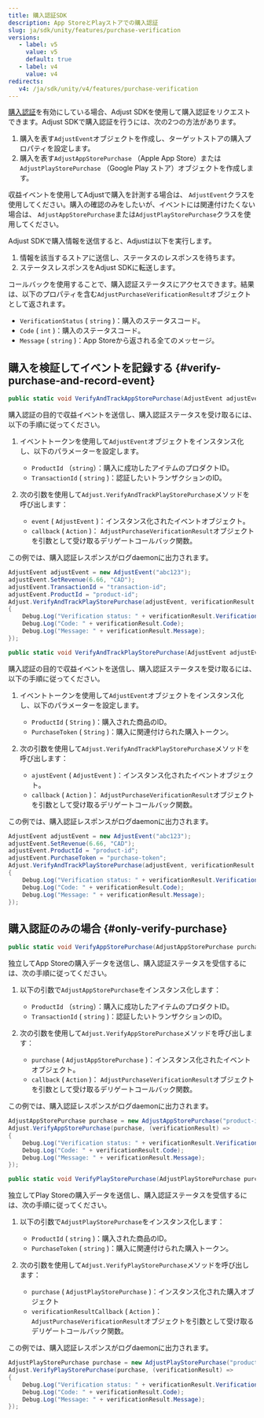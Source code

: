 ```yaml
---
title: 購入認証SDK
description: App StoreとPlayストアでの購入認証
slug: ja/sdk/unity/features/purchase-verification
versions:
   - label: v5
     value: v5
     default: true
   - label: v4
     value: v4
redirects:
   v4: /ja/sdk/unity/v4/features/purchase-verification
---
```


[購入認証](https://help.adjust.com/ja/article/purchase-verification)を有効にしている場合、Adjust SDKを使用して購入認証をリクエストできます。Adjust SDKで購入認証を行うには、次の2つの方法があります。

1. 購入を表す`AdjustEvent`オブジェクトを作成し、ターゲットストアの購入プロパティを設定します。
2. 購入を表す`AdjustAppStorePurchase` （Apple App Store）または`AdjustPlayStorePurchase` （Google Play ストア）オブジェクトを作成します。

<Callout type="tip">

収益イベントを使用してAdjustで購入を計測する場合は、 `AdjustEvent`クラスを使用してください。購入の確認のみをしたいが、イベントには関連付けたくない場合は、 `AdjustAppStorePurchase`または`AdjustPlayStorePurchase`クラスを使用してください。

</Callout>

Adjust SDKで購入情報を送信すると、Adjustは以下を実行します。

1. 情報を該当するストアに送信し、ステータスのレスポンスを待ちます。
2. ステータスレスポンスをAdjust SDKに転送します。

コールバックを使用することで、購入認証ステータスにアクセスできます。結果は、以下のプロパティを含む`AdjustPurchaseVerificationResult`オブジェクトとして返されます。

- `VerificationStatus` \( `string` \)：購入のステータスコード。
- `Code` \( `int` \)：購入のステータスコード。
- `Message` \( `string` \)：App Storeから返される全てのメッセージ。

## 購入を検証してイベントを記録する {#verify-purchase-and-record-event}

<Tabs>
<Tab title="App Store" icon="StoreAppStore" sync="appstore"> <CodeBlock title="メソッドシグネチャー">

```cs
public static void VerifyAndTrackAppStorePurchase(AdjustEvent adjustEvent, Action<adjustpurchaseverificationresult> callback);
```

</CodeBlock>

購入認証の目的で収益イベントを送信し、購入認証ステータスを受け取るには、以下の手順に従ってください。

1. イベントトークンを使用して`AdjustEvent`オブジェクトをインスタンス化し、以下のパラメーターを設定します。

   - `ProductId` （`string`）：購入に成功したアイテムのプロダクトID。
   - `TransactionId` \( `string` \)：認証したいトランザクションのID。

2. 次の引数を使用して`Adjust.VerifyAndTrackPlayStorePurchase`メソッドを呼び出します：
   - `event` \( `AdjustEvent` \)：インスタンス化されたイベントオブジェクト。
   - `callback` \( `Action` \)： `AdjustPurchaseVerificationResult`オブジェクトを引数として受け取るデリゲートコールバック関数。

この例では、購入認証レスポンスがログdaemonに出力されます。

```cs
AdjustEvent adjustEvent = new AdjustEvent("abc123");
adjustEvent.SetRevenue(6.66, "CAD");
adjustEvent.TransactionId = "transaction-id";
adjustEvent.ProductId = "product-id";
Adjust.VerifyAndTrackPlayStorePurchase(adjustEvent, verificationResult =>
{
    Debug.Log("Verification status: " + verificationResult.VerificationStatus);
    Debug.Log("Code: " + verificationResult.Code);
    Debug.Log("Message: " + verificationResult.Message);
});
```

</Tab>
<Tab title="Google Play" icon="PlatformGooglePlay" sync="playstore"> <CodeBlock title="メソッドシグネチャー">

```cs
public static void VerifyAndTrackPlayStorePurchase(AdjustEvent adjustEvent,Action<adjustpurchaseverificationresult> verificationResultCallback);
```

</CodeBlock>

購入認証の目的で収益イベントを送信し、購入認証ステータスを受け取るには、以下の手順に従ってください。

1. イベントトークンを使用して`AdjustEvent`オブジェクトをインスタンス化し、以下のパラメーターを設定します。

   - `ProductId` \( `String` \)：購入された商品のID。
   - `PurchaseToken` \( `String` \)：購入に関連付けられた購入トークン。

2. 次の引数を使用して`Adjust.VerifyAndTrackPlayStorePurchase`メソッドを呼び出します：
   - `ajustEvent` \( `AdjustEvent` \)：インスタンス化されたイベントオブジェクト。
   - `callback` \( `Action` \)： `AdjustPurchaseVerificationResult`オブジェクトを引数として受け取るデリゲートコールバック関数。

この例では、購入認証レスポンスがログdaemonに出力されます。

```cs
AdjustEvent adjustEvent = new AdjustEvent("abc123");
adjustEvent.SetRevenue(6.66, "CAD");
adjustEvent.ProductId = "product-id";
adjustEvent.PurchaseToken = "purchase-token";
Adjust.VerifyAndTrackPlayStorePurchase(adjustEvent, verificationResult =>
{
    Debug.Log("Verification status: " + verificationResult.VerificationStatus);
    Debug.Log("Code: " + verificationResult.Code);
    Debug.Log("Message: " + verificationResult.Message);
});
```

</Tab>
</Tabs>

## 購入認証のみの場合 {#only-verify-purchase}

<Tabs>
<Tab title="App Store" icon="StoreAppStore" sync="appstore"> <CodeBlock title="メソッドシグネチャー">

```cs
public static void VerifyAppStorePurchase(AdjustAppStorePurchase purchase, Action<adjustpurchaseverificationresult> callback);
```

</CodeBlock>

独立してApp Storeの購入データを送信し、購入認証ステータスを受信するには、次の手順に従ってください。

1. 以下の引数で`AdjustAppStorePurchase`をインスタンス化します：

   - `ProductId` （`string`）：購入に成功したアイテムのプロダクトID。
   - `TransactionId` \( `string` \)：認証したいトランザクションのID。

2. 次の引数を使用して`Adjust.VerifyAppStorePurchase`メソッドを呼び出します：
   - `purchase` \( `AdjustAppStorePurchase` \)：インスタンス化されたイベントオブジェクト。
   - `callback` \( `Action` \)： `AdjustPurchaseVerificationResult`オブジェクトを引数として受け取るデリゲートコールバック関数。

この例では、購入認証レスポンスがログdaemonに出力されます。

```cs
AdjustAppStorePurchase purchase = new AdjustAppStorePurchase("product-id", "transaction-id");
Adjust.VerifyAppStorePurchase(purchase, (verificationResult) =>
{
    Debug.Log("Verification status: " + verificationResult.VerificationStatus);
    Debug.Log("Code: " + verificationResult.Code);
    Debug.Log("Message: " + verificationResult.Message);
});
```

</Tab>
<Tab title="Google Play" icon="PlatformGooglePlay" sync="playstore"> <CodeBlock title="メソッドシグネチャー">

```cs
public static void VerifyPlayStorePurchase(AdjustPlayStorePurchase purchase,Action<adjustpurchaseverificationresult> verificationResultCallback);
```

</CodeBlock>

独立してPlay Storeの購入データを送信し、購入認証ステータスを受信するには、次の手順に従ってください。

1. 以下の引数で`AdjustPlayStorePurchase`をインスタンス化します：

   - `ProductId` \( `string` \)：購入された商品のID。
   - `PurchaseToken` \( `string` \)：購入に関連付けられた購入トークン。

2. 次の引数を使用して`Adjust.VerifyPlayStorePurchase`メソッドを呼び出します：
   - `purchase` \( `AdjustPlayStorePurchase` \)：インスタンス化された購入オブジェクト
   - `verificationResultCallback` \( `Action` \)： `AdjustPurchaseVerificationResult`オブジェクトを引数として受け取るデリゲートコールバック関数。

この例では、購入認証レスポンスがログdaemonに出力されます。

```cs
AdjustPlayStorePurchase purchase = new AdjustPlayStorePurchase("product-id", "purchase-token");
Adjust.VerifyPlayStorePurchase(purchase, (verificationResult) =>
{
    Debug.Log("Verification status: " + verificationResult.VerificationStatus);
    Debug.Log("Code: " + verificationResult.Code);
    Debug.Log("Message: " + verificationResult.Message);
});
```

</Tab>
</Tabs>
